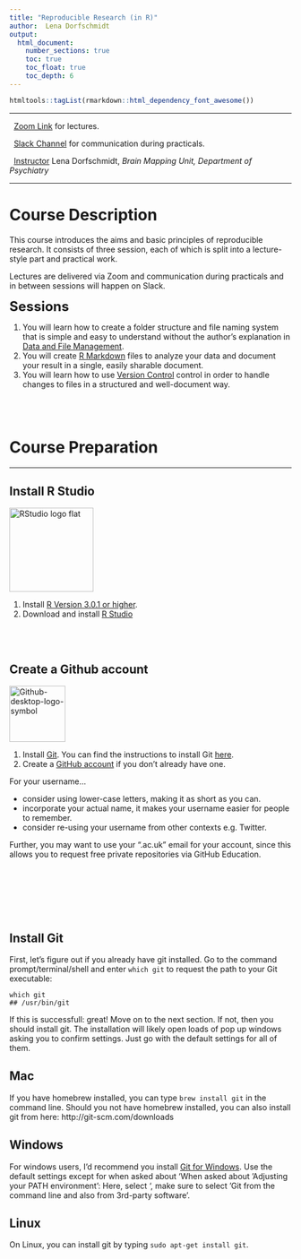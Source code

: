 ```yaml
---
title: "Reproducible Research (in R)"
author:  Lena Dorfschmidt
output:
  html_document: 
    number_sections: true
    toc: true
    toc_float: true
    toc_depth: 6
---
```

```r
htmltools::tagList(rmarkdown::html_dependency_font_awesome())
```
***
<i class="fas fa-video"></i> &nbsp; [Zoom Link](https://us02web.zoom.us/j/6546664658?pwd=UUZuRFRlNFRTczZUaXZiYjVYR3k1QT09) for lectures. 

<i class="fab fa-slack"></i> &nbsp; [Slack Channel](http://pslsbios-sbs2021.slack.com/) for communication during practicals.

<i class="fas fa-chalkboard-teacher"></i> &nbsp; [Instructor](mailto:ld548@cam.ac.uk) Lena Dorfschmidt, *Brain Mapping Unit, Department of Psychiatry*

***

# Course Description

This course introduces the aims and basic principles of reproducible research. It consists of three session, each of which is split into a lecture-style part and practical work. 

Lectures are delivered via Zoom and communication during practicals and in between sessions will happen on Slack.  



:::: {.summarybox data-latex=""}
:::: {.summarybox-title }
<font size="5"> 
<i class="fas fa-question-circle"></i> **Sessions**
</font> 
::::

1. You will learn how to create a folder structure and file naming system that is simple and easy to understand without the author's explanation in [Data and File Management](data_and_file_management.html).
2. You will create [R Markdown](rmarkdown.html) files to analyze your data and document your result in a single, easily sharable document. 
3. You will learn how to use [Version Control](git.html) control in order to handle changes to files in a structured and well-document way. 

::::

<br /><br />


# Course Preparation
***

## Install R Studio

<div class="column-left">
<a title="RStudio, Inc., Public domain, via Wikimedia Commons" href="https://commons.wikimedia.org/wiki/File:RStudio_logo_flat.svg"><img width="150" alt="RStudio logo flat" src="https://upload.wikimedia.org/wikipedia/commons/thumb/d/d0/RStudio_logo_flat.svg/512px-RStudio_logo_flat.svg.png"></a>
</div>

<div class="column-right">
1. Install [R Version 3.0.1 or higher](https://cran.rstudio.com). 
2. Download and install [R Studio](https://www.rstudio.com/products/rstudio/download/#download) 
</div>


<br /><br />

## Create a Github account

<div class="column-left">
<a title="GitHub, Public domain, via Wikimedia Commons" href="https://commons.wikimedia.org/wiki/File:Github-desktop-logo-symbol.svg"><img width="100" alt="Github-desktop-logo-symbol" src="https://upload.wikimedia.org/wikipedia/commons/thumb/a/ae/Github-desktop-logo-symbol.svg/128px-Github-desktop-logo-symbol.svg.png"></a>
</div>


<div class="column-right">
1.  Install [Git](http://git-scm.com/downloads). You can find the instructions to install Git [here](https://git-scm.com/book/en/v2/Getting-Started-Installing-Git).
2. Create a [GitHub account](https://github.com) if you don’t already have one. 

For your username...

* consider using lower-case letters, making it as short as you can.
* incorporate your actual name, it makes your username easier for people to remember.
* consider re-using your username from other contexts e.g. Twitter.

Further, you may want to use your “.ac.uk” email for your account, since this allows you to request free private repositories via GitHub Education.
</div>

<br /><br /><br /> <br /><br />


## Install Git

First, let's figure out if you already have git installed. Go to the command prompt/terminal/shell and enter `which git` to request the path to your Git executable:

```
which git
## /usr/bin/git
```
If this is successfull: great! Move on to the next section. If not, then you should install git. The installation will likely open loads of pop up windows asking you to confirm settings. Just go with the default settings for all of them.

## Mac
If you have homebrew installed, you can type `brew install git` in the command line. Should you not have homebrew installed, you can also install git from here: http://git-scm.com/downloads

## Windows

For windows users, I'd recommend you install [Git for Windows](https://gitforwindows.org). Use the default settings except for when asked about 'When asked about 'Adjusting your PATH environment': Here, select ', make sure to select 'Git from the command line and also from 3rd-party software'.

## Linux

On Linux, you can install git by typing `sudo apt-get install git`. 

<br /><br /><br /><br />






